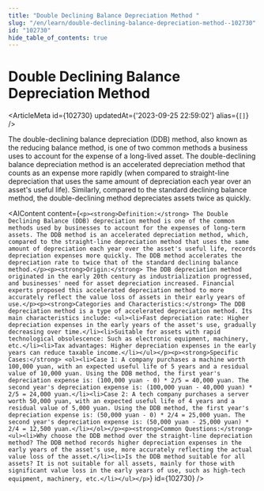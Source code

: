 ```yaml
---
title: "Double Declining Balance Depreciation Method "
slug: "/en/learn/double-declining-balance-depreciation-method--102730"
id: "102730"
hide_table_of_contents: true
---
```



# Double Declining Balance Depreciation Method 

<ArticleMeta id={102730} updatedAt={'2023-09-25 22:59:02'} alias={`[]`} />
<div className='border-solid border-b border-t-0 my-4 border-[var(--ifm-color-gray-300)]' />

The double-declining balance depreciation (DDB) method, also known as the reducing balance method, is one of two common methods a business uses to account for the expense of a long-lived asset. The double-declining balance depreciation method is an accelerated depreciation method that counts as an expense more rapidly (when compared to straight-line depreciation that uses the same amount of depreciation each year over an asset's useful life). Similarly, compared to the standard declining balance method, the double-declining method depreciates assets twice as quickly.

<AIContent content={`<p><strong>Definition:</strong> The Double Declining Balance (DDB) depreciation method is one of the common methods used by businesses to account for the expenses of long-term assets. The DDB method is an accelerated depreciation method, which, compared to the straight-line depreciation method that uses the same amount of depreciation each year over the asset's useful life, records depreciation expenses more quickly. The DDB method accelerates the depreciation rate to twice that of the standard declining balance method.</p><p><strong>Origin:</strong> The DDB depreciation method originated in the early 20th century as industrialization progressed, and businesses' need for asset depreciation increased. Financial experts proposed this accelerated depreciation method to more accurately reflect the value loss of assets in their early years of use.</p><p><strong>Categories and Characteristics:</strong> The DDB depreciation method is a type of accelerated depreciation method. Its main characteristics include: <ul><li>Fast depreciation rate: Higher depreciation expenses in the early years of the asset's use, gradually decreasing over time.</li><li>Suitable for assets with rapid technological obsolescence: Such as electronic equipment, machinery, etc.</li><li>Tax advantages: Higher depreciation expenses in the early years can reduce taxable income.</li></ul></p><p><strong>Specific Cases:</strong> <ol><li>Case 1: A company purchases a machine worth 100,000 yuan, with an expected useful life of 5 years and a residual value of 10,000 yuan. Using the DDB method, the first year's depreciation expense is: (100,000 yuan - 0) * 2/5 = 40,000 yuan. The second year's depreciation expense is: (100,000 yuan - 40,000 yuan) * 2/5 = 24,000 yuan.</li><li>Case 2: A tech company purchases a server worth 50,000 yuan, with an expected useful life of 4 years and a residual value of 5,000 yuan. Using the DDB method, the first year's depreciation expense is: (50,000 yuan - 0) * 2/4 = 25,000 yuan. The second year's depreciation expense is: (50,000 yuan - 25,000 yuan) * 2/4 = 12,500 yuan.</li></ol></p><p><strong>Common Questions:</strong> <ul><li>Why choose the DDB method over the straight-line depreciation method? The DDB method records higher depreciation expenses in the early years of the asset's use, more accurately reflecting the actual value loss of the asset.</li><li>Is the DDB method suitable for all assets? It is not suitable for all assets, mainly for those with significant value loss in the early years of use, such as high-tech equipment, machinery, etc.</li></ul></p>`} id={102730} />
